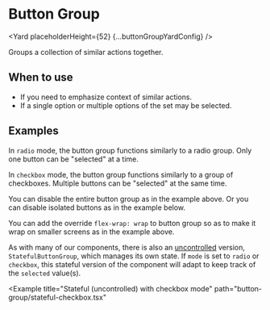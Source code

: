 <!--
Copyright (c) Uber Technologies, Inc.

This source code is licensed under the MIT license found in the
LICENSE file in the root directory of this source tree.
-->





<SEO
  description="The Button Group component groups a collection of similar actions together."
  keywords="button group, react button group"
/>


# Button Group

<Yard placeholderHeight={52} {...buttonGroupYardConfig} />

Groups a collection of similar actions together.

## When to use

- If you need to emphasize context of similar actions.
- If a single option or multiple options of the set may be selected.

## Examples

<Example title="Basic usage" path="button-group/basic.tsx">
  <Basic />
</Example>

<Example title="With icons" path="button-group/icon.tsx">
  <Icon />
</Example>

<Example title="With enhancers" path="button-group/enhancer.tsx">
  <Enhancer />
</Example>

<Example title="Radio mode" path="button-group/radio-mode.tsx">
  <RadioMode />
</Example>

In `radio` mode, the button group functions similarly to a radio group. Only one button can be "selected" at a time.

<Example title="Checkbox mode" path="button-group/checkbox-mode.tsx">
  <CheckboxMode />
</Example>

In `checkbox` mode, the button group functions similarly to a group of checkboxes. Multiple buttons can be "selected" at the same time.

<Example title="Disabled button group" path="button-group/disabled.tsx">
  <Disabled />
</Example>

You can disable the entire button group as in the example above. Or you can disable isolated buttons as in the example below.

<Example title="Single disabled button" path="button-group/disabled-button.tsx">
  <DisabledButton />
</Example>

<Example title="With a dropdown" path="button-group/dropdown.tsx">
  <Dropdown />
</Example>

<Example title="Wrappable button group" path="button-group/wrappable.tsx">
  <Wrappable />
</Example>

You can add the override `flex-wrap: wrap` to button group so as to make it wrap on smaller screens as in the example above.

<Example title="Stateful (uncontrolled) with radio mode" path="button-group/stateful-radio.tsx">
  <StatefulRadio />
</Example>

As with many of our components, there is also an [uncontrolled](https://reactjs.org/docs/uncontrolled-components.html) version, `StatefulButtonGroup`, which manages its own state. If `mode` is set to `radio` or `checkbox`, this stateful version of the component will adapt to keep track of the `selected` value(s).

<Example
  title="Stateful (uncontrolled) with checkbox mode"
  path="button-group/stateful-checkbox.tsx"
>
  <StatefulCheckbox />
</Example>

<Exports component={ButtonGroupExports} title="ButtonGroup exports" path="baseui/button-group" />
